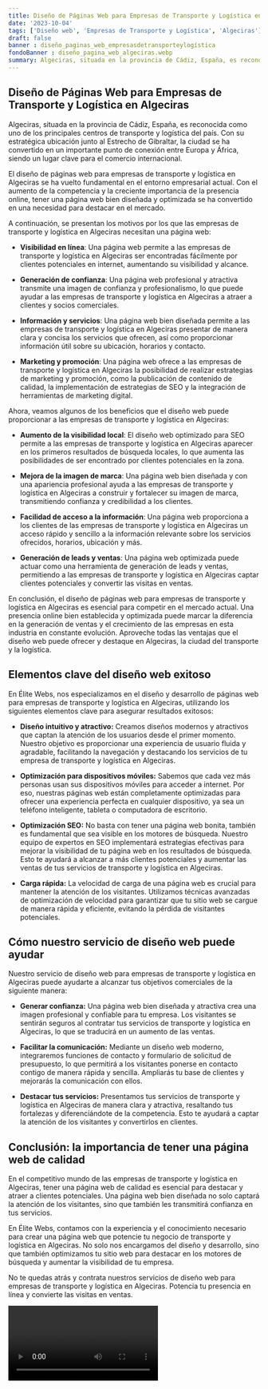 ```yaml
---
title: Diseño de Páginas Web para Empresas de Transporte y Logística en Algeciras
date: '2023-10-04'
tags: ['Diseño web', 'Empresas de Transporte y Logística', 'Algeciras']
draft: false
banner : diseño_paginas_web_empresasdetransporteylogística
fondoBanner : diseño_pagina_web_algeciras.webp
summary: Algeciras, situada en la provincia de Cádiz, España, es reconocida como uno de los principales centros de transporte y logística del país. Con su estratégica ubicación junto al Estrecho de Gibraltar, la ciudad se ha convertido en un importante punto de conexión entre Europa y África, siendo un lugar clave para el comercio internacional.
---
```


## Diseño de Páginas Web para Empresas de Transporte y Logística en Algeciras

Algeciras, situada en la provincia de Cádiz, España, es reconocida como uno de los principales centros de transporte y logística del país. Con su estratégica ubicación junto al Estrecho de Gibraltar, la ciudad se ha convertido en un importante punto de conexión entre Europa y África, siendo un lugar clave para el comercio internacional.

El diseño de páginas web para empresas de transporte y logística en Algeciras se ha vuelto fundamental en el entorno empresarial actual. Con el aumento de la competencia y la creciente importancia de la presencia online, tener una página web bien diseñada y optimizada se ha convertido en una necesidad para destacar en el mercado.

A continuación, se presentan los motivos por los que las empresas de transporte y logística en Algeciras necesitan una página web:

- **Visibilidad en línea**: Una página web permite a las empresas de transporte y logística en Algeciras ser encontradas fácilmente por clientes potenciales en internet, aumentando su visibilidad y alcance.

- **Generación de confianza**: Una página web profesional y atractiva transmite una imagen de confianza y profesionalismo, lo que puede ayudar a las empresas de transporte y logística en Algeciras a atraer a clientes y socios comerciales.

- **Información y servicios**: Una página web bien diseñada permite a las empresas de transporte y logística en Algeciras presentar de manera clara y concisa los servicios que ofrecen, así como proporcionar información útil sobre su ubicación, horarios y contacto.

- **Marketing y promoción**: Una página web ofrece a las empresas de transporte y logística en Algeciras la posibilidad de realizar estrategias de marketing y promoción, como la publicación de contenido de calidad, la implementación de estrategias de SEO y la integración de herramientas de marketing digital.

Ahora, veamos algunos de los beneficios que el diseño web puede proporcionar a las empresas de transporte y logística en Algeciras:

- **Aumento de la visibilidad local**: El diseño web optimizado para SEO permite a las empresas de transporte y logística en Algeciras aparecer en los primeros resultados de búsqueda locales, lo que aumenta las posibilidades de ser encontrado por clientes potenciales en la zona.

- **Mejora de la imagen de marca**: Una página web bien diseñada y con una apariencia profesional ayuda a las empresas de transporte y logística en Algeciras a construir y fortalecer su imagen de marca, transmitiendo confianza y credibilidad a los clientes.

- **Facilidad de acceso a la información**: Una página web proporciona a los clientes de las empresas de transporte y logística en Algeciras un acceso rápido y sencillo a la información relevante sobre los servicios ofrecidos, horarios, ubicación y más.

- **Generación de leads y ventas**: Una página web optimizada puede actuar como una herramienta de generación de leads y ventas, permitiendo a las empresas de transporte y logística en Algeciras captar clientes potenciales y convertir las visitas en ventas.

En conclusión, el diseño de páginas web para empresas de transporte y logística en Algeciras es esencial para competir en el mercado actual. Una presencia online bien establecida y optimizada puede marcar la diferencia en la generación de ventas y el crecimiento de las empresas en esta industria en constante evolución. Aproveche todas las ventajas que el diseño web puede ofrecer y destaque en Algeciras, la ciudad del transporte y la logística.

<GifSeo />

<Cta />

## Elementos clave del diseño web exitoso

En Élite Webs, nos especializamos en el diseño y desarrollo de páginas web para empresas de transporte y logística en Algeciras, utilizando los siguientes elementos clave para asegurar resultados exitosos:

- **Diseño intuitivo y atractivo:** Creamos diseños modernos y atractivos que captan la atención de los usuarios desde el primer momento. Nuestro objetivo es proporcionar una experiencia de usuario fluida y agradable, facilitando la navegación y destacando los servicios de tu empresa de transporte y logística en Algeciras.

- **Optimización para dispositivos móviles:** Sabemos que cada vez más personas usan sus dispositivos móviles para acceder a internet. Por eso, nuestras páginas web están completamente optimizadas para ofrecer una experiencia perfecta en cualquier dispositivo, ya sea un teléfono inteligente, tableta o computadora de escritorio.

- **Optimización SEO:** No basta con tener una página web bonita, también es fundamental que sea visible en los motores de búsqueda. Nuestro equipo de expertos en SEO implementará estrategias efectivas para mejorar la visibilidad de tu página web en los resultados de búsqueda. Esto te ayudará a alcanzar a más clientes potenciales y aumentar las ventas de tus servicios de transporte y logística en Algeciras.

- **Carga rápida:** La velocidad de carga de una página web es crucial para mantener la atención de los visitantes. Utilizamos técnicas avanzadas de optimización de velocidad para garantizar que tu sitio web se cargue de manera rápida y eficiente, evitando la pérdida de visitantes potenciales.

## Cómo nuestro servicio de diseño web puede ayudar

Nuestro servicio de diseño web para empresas de transporte y logística en Algeciras puede ayudarte a alcanzar tus objetivos comerciales de la siguiente manera:

- **Generar confianza:** Una página web bien diseñada y atractiva crea una imagen profesional y confiable para tu empresa. Los visitantes se sentirán seguros al contratar tus servicios de transporte y logística en Algeciras, lo que se traducirá en un aumento de las ventas.

- **Facilitar la comunicación:** Mediante un diseño web moderno, integraremos funciones de contacto y formulario de solicitud de presupuesto, lo que permitirá a los visitantes ponerse en contacto contigo de manera rápida y sencilla. Ampliarás tu base de clientes y mejorarás la comunicación con ellos.

- **Destacar tus servicios:** Presentamos tus servicios de transporte y logística en Algeciras de manera clara y atractiva, resaltando tus fortalezas y diferenciándote de la competencia. Esto te ayudará a captar la atención de los visitantes y convertirlos en clientes.

## Conclusión: la importancia de tener una página web de calidad

En el competitivo mundo de las empresas de transporte y logística en Algeciras, tener una página web de calidad es esencial para destacar y atraer a clientes potenciales. Una página web bien diseñada no solo captará la atención de los visitantes, sino que también les transmitirá confianza en tus servicios.

En Élite Webs, contamos con la experiencia y el conocimiento necesario para crear una página web que potencie tu negocio de transporte y logística en Algeciras. No solo nos encargamos del diseño y desarrollo, sino que también optimizamos tu sitio web para destacar en los motores de búsqueda y aumentar la visibilidad de tu empresa.

No te quedas atrás y contrata nuestros servicios de diseño web para empresas de transporte y logística en Algeciras. Potencia tu presencia en línea y convierte las visitas en ventas.

<Video />

<CtaBot job='Empresas de Transporte y Logística' city='Algeciras'/>

<Gmaps query='Algeciras+españa+maps' />